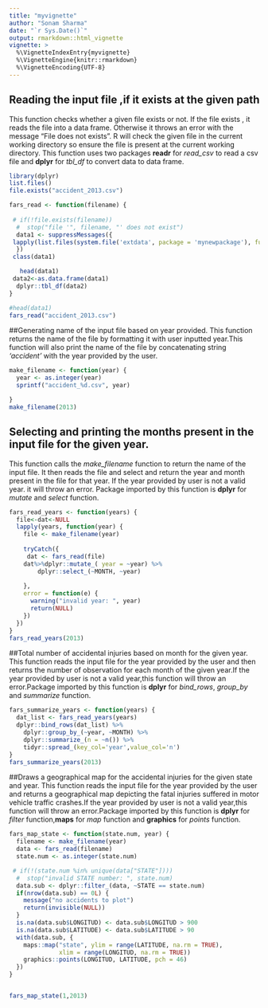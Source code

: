 ```yaml
---
title: "myvignette"
author: "Sonam Sharma"
date: "`r Sys.Date()`"
output: rmarkdown::html_vignette
vignette: >
  %\VignetteIndexEntry{myvignette}
  %\VignetteEngine{knitr::rmarkdown}
  %\VignetteEncoding{UTF-8}
---
```


## Reading the input file ,if it exists at the given path
 This function checks whether a given file exists or not. If the file exists , it reads
 the file into a data frame. Otherwise it throws an error with the message "File <filename>  does  not exists".
 R will check the given file in the current working directory so ensure the file is present at the current working directory. 
 This function uses two packages **readr** for *read_csv* to read a csv file and **dplyr** for *tbl_df* to convert data to data frame.
```r
library(dplyr)
list.files()
file.exists("accident_2013.csv")
```


```r
fars_read <- function(filename) {
 
 # if(!file.exists(filename))
  #  stop("file '", filename, "' does not exist")
  data1 <- suppressMessages({
 lapply(list.files(system.file('extdata', package = 'mynewpackage'), full.names = TRUE), read.csv)
  })
 class(data1)

   head(data1)  
 data2<-as.data.frame(data1) 
  dplyr::tbl_df(data2)
}

#head(data1)
fars_read("accident_2013.csv")

```
##Generating name of the input file based on year provided.
This function returns the name of the file by formatting it with user inputted year.This function will also print the name of the file by concatenating string *'accident'* with the year provided by the user.


```r
make_filename <- function(year) {
  year <- as.integer(year)
  sprintf("accident_%d.csv", year)

}
make_filename(2013)

```
## Selecting and printing the months present in the input file for the given year.
This function calls the *make_filename* function to return the name of the input file. It then reads the file and select and return the year and month present in the file for that year. If the year provided by user is not a valid year. it will throw an error. Package imported by this function is **dplyr** for *mutate* and *select* function. 

```r
fars_read_years <- function(years) {
  file<-dat<-NULL
  lapply(years, function(year) {
    file <- make_filename(year)
    
    tryCatch({
     dat <- fars_read(file)
    dat%>%dplyr::mutate_( year = ~year) %>%
        dplyr::select_(~MONTH, ~year)
     
    }, 
    error = function(e) {
      warning("invalid year: ", year)
      return(NULL)
    })
  })
}
fars_read_years(2013)
```

##Total number of accidental injuries based on month for the given year.
This function reads the input file for the year provided by the user and then returns the number of observation for each month of the given year.If the year provided by user is not a valid year,this function will throw an error.Package imported by this function is **dplyr** for *bind_rows*, *group_by* and *summarize* function. 

```r
fars_summarize_years <- function(years) {
  dat_list <- fars_read_years(years)
  dplyr::bind_rows(dat_list) %>%
    dplyr::group_by_(~year, ~MONTH) %>%
    dplyr::summarize_(n = ~n()) %>%
    tidyr::spread_(key_col='year',value_col='n')
}
fars_summarize_years(2013)
```
##Draws a geographical map for the accidental injuries for the given state and year.
This function reads the input file for the year provided by the user and returns a geographical map depicting the fatal injuries suffered in motor vehicle traffic crashes.If the year provided by user is not a valid year,this function will throw an error.Package imported by this function is **dplyr** for *filter* function,**maps** for *map* function and **graphics** for *points* function. 
```r
fars_map_state <- function(state.num, year) {
  filename <- make_filename(year)
  data <- fars_read(filename)
  state.num <- as.integer(state.num)

 # if(!(state.num %in% unique(data["STATE"])))
  #  stop("invalid STATE number: ", state.num)
  data.sub <- dplyr::filter_(data, ~STATE == state.num)
  if(nrow(data.sub) == 0L) {
    message("no accidents to plot")
    return(invisible(NULL))
  }
  is.na(data.sub$LONGITUD) <- data.sub$LONGITUD > 900
  is.na(data.sub$LATITUDE) <- data.sub$LATITUDE > 90
  with(data.sub, {
    maps::map("state", ylim = range(LATITUDE, na.rm = TRUE),
              xlim = range(LONGITUD, na.rm = TRUE))
    graphics::points(LONGITUD, LATITUDE, pch = 46)
  })
}


fars_map_state(1,2013)



```

